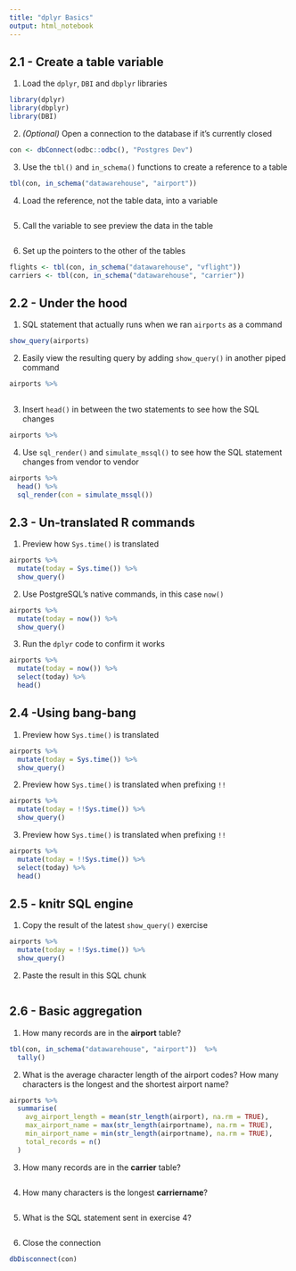 ```yaml
---
title: "dplyr Basics"
output: html_notebook
---
```


## 2.1 - Create a table variable

1. Load the `dplyr`, `DBI` and `dbplyr` libraries
```r
library(dplyr)
library(dbplyr)
library(DBI)
```

2. *(Optional)* Open a connection to the database if it's currently closed
```r
con <- dbConnect(odbc::odbc(), "Postgres Dev")
```

3. Use the `tbl()` and `in_schema()` functions to create a reference to a table
```r
tbl(con, in_schema("datawarehouse", "airport"))
```

4. Load the reference, not the table data, into a variable
```r

```

5. Call the variable to see preview the data in the table
```r

```

6. Set up the pointers to the other of the tables
```r
flights <- tbl(con, in_schema("datawarehouse", "vflight"))
carriers <- tbl(con, in_schema("datawarehouse", "carrier"))
```

## 2.2 - Under the hood 

1. SQL statement that actually runs when we ran `airports` as a command
```r
show_query(airports)
```

2. Easily view the resulting query by adding `show_query()` in another piped command
```r
airports %>%
  
```

3. Insert `head()` in between the two statements to see how the SQL changes
```r
airports %>%

```

4. Use `sql_render()` and `simulate_mssql()` to see how the SQL statement changes from vendor to vendor
```r
airports %>%
  head() %>%
  sql_render(con = simulate_mssql()) 
```

## 2.3 -  Un-translated R commands

1. Preview how `Sys.time()` is translated
```r
airports %>%
  mutate(today = Sys.time()) %>%
  show_query()
```

2. Use PostgreSQL's native commands, in this case `now()`
```r
airports %>%
  mutate(today = now()) %>%
  show_query()
```

3. Run the `dplyr` code to confirm it works
```r
airports %>%
  mutate(today = now()) %>%
  select(today) %>%
  head()
```

## 2.4 -Using bang-bang

1. Preview how `Sys.time()` is translated
```r
airports %>%
  mutate(today = Sys.time()) %>%
  show_query()
```

2. Preview how `Sys.time()` is translated when prefixing `!!`
```r
airports %>%
  mutate(today = !!Sys.time()) %>%
  show_query()
```

3. Preview how `Sys.time()` is translated when prefixing `!!`
```r
airports %>%
  mutate(today = !!Sys.time()) %>%
  select(today) %>%
  head()
```

## 2.5 - knitr SQL engine

1. Copy the result of the latest `show_query()` exercise
```r
airports %>%
  mutate(today = !!Sys.time()) %>%
  show_query()
```

2. Paste the result in this SQL chunk
```sql

```

## 2.6 - Basic aggregation

1. How many records are in the **airport** table?
```r
tbl(con, in_schema("datawarehouse", "airport"))  %>%
  tally()
```

2. What is the average character length of the airport codes? How many characters is the longest and the shortest airport name?
```r
airports %>%
  summarise(
    avg_airport_length = mean(str_length(airport), na.rm = TRUE),
    max_airport_name = max(str_length(airportname), na.rm = TRUE),
    min_airport_name = min(str_length(airportname), na.rm = TRUE),
    total_records = n()
  )
```

3. How many records are in the **carrier** table?
```r

```

4. How many characters is the longest **carriername**?
```r

```

5. What is the SQL statement sent in exercise 4?
```r

```

6. Close the connection
```r
dbDisconnect(con)
```
